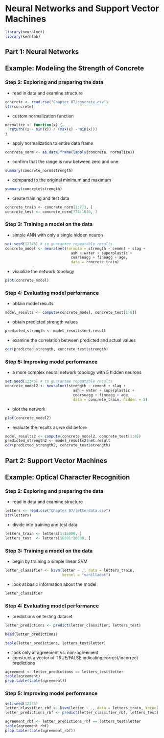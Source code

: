 # Neural Networks and Support Vector Machines

```r
library(neuralnet)
library(kernlab)
```

## Part 1: Neural Networks

## Example: Modeling the Strength of Concrete

### Step 2: Exploring and preparing the data

- read in data and examine structure

```r
concrete <- read.csv("Chapter 07/concrete.csv")
str(concrete)
```

- custom normalization function

```r
normalize <- function(x) { 
  return((x - min(x)) / (max(x) - min(x)))
}
```

- apply normalization to entire data frame

```r
concrete_norm <- as.data.frame(lapply(concrete, normalize))
```

- confirm that the range is now between zero and one

```r
summary(concrete_norm$strength)
```

- compared to the original minimum and maximum

```r
summary(concrete$strength)
```

- create training and test data

```r
concrete_train <- concrete_norm[1:773, ]
concrete_test <- concrete_norm[774:1030, ]
```

### Step 3: Training a model on the data

- simple ANN with only a single hidden neuron

```r
set.seed(12345) # to guarantee repeatable results
concrete_model <- neuralnet(formula = strength ~ cement + slag +
                              ash + water + superplastic + 
                              coarseagg + fineagg + age,
                              data = concrete_train)
```

- visualize the network topology

```r
plot(concrete_model)
```

### Step 4: Evaluating model performance

- obtain model results

```r
model_results <- compute(concrete_model, concrete_test[1:8])
```

- obtain predicted strength values

```r
predicted_strength <- model_results$net.result
```

- examine the correlation between predicted and actual values

```r
cor(predicted_strength, concrete_test$strength)
```

### Step 5: Improving model performance

- a more complex neural network topology with 5 hidden neurons

```r
set.seed(12345) # to guarantee repeatable results
concrete_model2 <- neuralnet(strength ~ cement + slag +
                               ash + water + superplastic + 
                               coarseagg + fineagg + age,
                               data = concrete_train, hidden = 5)
```

- plot the network

```r
plot(concrete_model2)
```

- evaluate the results as we did before

```r
model_results2 <- compute(concrete_model2, concrete_test[1:8])
predicted_strength2 <- model_results2$net.result
cor(predicted_strength2, concrete_test$strength)
```

## Part 2: Support Vector Machines

## Example: Optical Character Recognition

### Step 2: Exploring and preparing the data

- read in data and examine structure

```r
letters <- read.csv("Chapter 07/letterdata.csv")
str(letters)
```

- divide into training and test data

```r
letters_train <- letters[1:16000, ]
letters_test  <- letters[16001:20000, ]
```

### Step 3: Training a model on the data

- begin by training a simple linear SVM

```r
letter_classifier <- ksvm(letter ~ ., data = letters_train,
                          kernel = "vanilladot")
```

- look at basic information about the model

```r
letter_classifier
```

### Step 4: Evaluating model performance

- predictions on testing dataset

```r
letter_predictions <- predict(letter_classifier, letters_test)

head(letter_predictions)

table(letter_predictions, letters_test$letter)
```

- look only at agreement vs. non-agreement
- construct a vector of TRUE/FALSE indicating correct/incorrect predictions

```r
agreement <- letter_predictions == letters_test$letter
table(agreement)
prop.table(table(agreement))
```

### Step 5: Improving model performance

```r
set.seed(12345)
letter_classifier_rbf <- ksvm(letter ~ ., data = letters_train, kernel = "rbfdot")
letter_predictions_rbf <- predict(letter_classifier_rbf, letters_test)

agreement_rbf <- letter_predictions_rbf == letters_test$letter
table(agreement_rbf)
prop.table(table(agreement_rbf))
```
